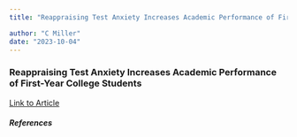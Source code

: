 ```yaml
---
title: "Reappraising Test Anxiety Increases Academic Performance of First-Year College Students"

author: "C Miller"
date: "2023-10-04"
---
```


### Reappraising Test Anxiety Increases Academic Performance of First-Year College Students

[Link to Article](http://dx.doi.org/10.1037/edu0000219)

##### References
